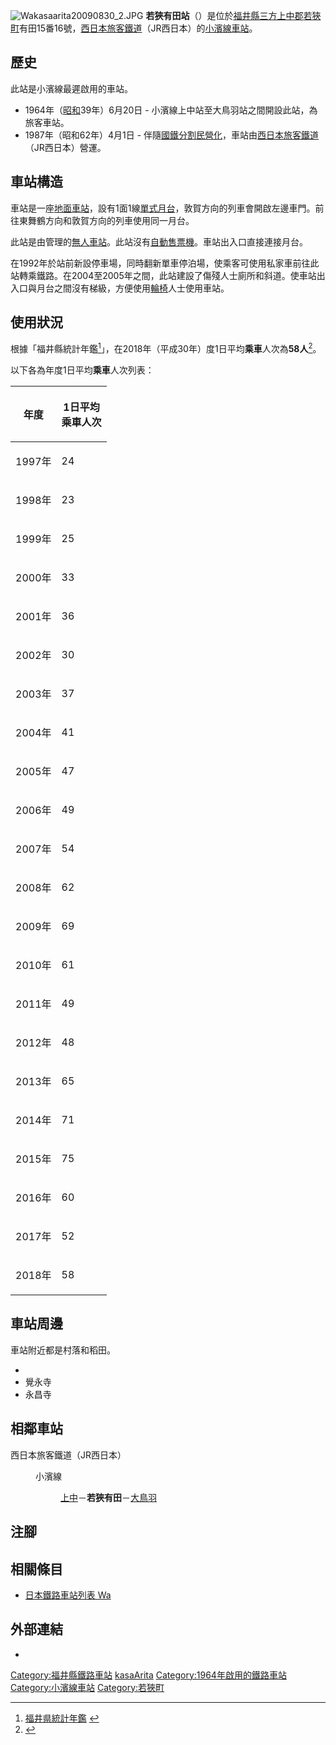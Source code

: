 {{NoteTA
|T=zh-hans:若狭有田站;zh-hk:若狹有田站;zh-tw:若狹有田車站;
|1=zh-hans:若狭有田站;zh-hk:若狹有田站;zh-tw:若狹有田車站;
}}
{{Infobox station
|公司色 = #0072bc
|站名 = 若狹有田
|圖片 = Wakasaarita20090830.JPG
|圖片說明 = 月台（2009年8月30日）
|日文原名 = 若狭有田
|平假名 = わかさありた
|羅馬拼音 = Wakasa-Arita
|副站名 = 
|電報略號 = ワア
|所在地 = {{JPN}}[[福井縣|福井縣]][[三方上中郡|三方上中郡]][[若狹町|若狹町]]有田15番16號
|座標 = {{coord|35|29|8.34|N|135|52|5.94|E|type:railwaystation_region:JP-24|display=inline,title}}
|車站構造 = [[地面車站|地面車站]]
|月台配置 = 1面1線
|啟用年月日 = 1964年（[[昭和|昭和]]39年）6月20日<ref>「小浜線 鉄道90年の歩み」『廣報小濱』2012年11月，3頁。</ref>
|廢站年月日 = 
|乘客人數 = 58
|上下車人次 = 
|統計年度 = 2018
|轉車 = 
|全寬備註 = [[無人車站|無人車站]]
|adjacent = {{Adjacent stations|system=西日本旅客鐵道近畿地域路線|line=小濱線|left=上中|right=大鳥羽|note-left=3.4km|note-mid=距離[[敦賀站|敦賀]]35.4km|note-right=2.1km}}
}}
[[File:Wakasaarita20090830_2.JPG|thumb]]
'''若狹有田站'''（{{jpn|j=若狭有田駅|hg=わかさありたえき|rm=Wakasa-Arita eki|f=y}}）是位於[[福井縣|福井縣]][[三方上中郡|三方上中郡]][[若狹町|若狹町]]有田15番16號，[[西日本旅客鐵道|西日本旅客鐵道]]（JR西日本）的[[小濱線|小濱線]][[鐵路車站|車站]]。

== 歷史 == 
此站是小濱線最遲啟用的車站。
* 1964年（[[昭和|昭和]]39年）6月20日 - 小濱線上中站至大鳥羽站之間開設此站，為旅客車站。
* 1987年（昭和62年）4月1日 - 伴隨[[國鐵分割民營化|國鐵分割民營化]]，車站由[[西日本旅客鐵道|西日本旅客鐵道]]（JR西日本）營運。

== 車站構造 ==
車站是一座[[地面車站|地面車站]]，設有1面1線[[單式月台|單式月台]]，敦賀方向的列車會開啟左邊車門。前往東舞鶴方向和敦賀方向的列車使用同一月台。

此站是由{{Translink|ja|敦賀地域鉄道部|敦賀地域鐵道部}}管理的[[無人車站|無人車站]]。此站沒有[[自動售票機|自動售票機]]。車站出入口直接連接月台。

在1992年於站前新設停車場，同時翻新單車停泊場，使乘客可使用私家車前往此站轉乘鐵路。在2004至2005年之間，此站建設了傷殘人士廁所和斜道。使車站出入口與月台之間沒有梯級，方便使用[[輪椅|輪椅]]人士使用車站。

== 使用狀況 ==
根據「福井縣統計年鑑<ref>[http://www.pref.fukui.jp/doc/toukei-jouhou/nenkan.html 福井県統計年鑑] {{Wayback|url=http://www.pref.fukui.jp/doc/toukei-jouhou/nenkan.html |date=20180330212818 }}{{ja icon}}</ref>」，在2018年（平成30年）度1日平均'''乘車'''人次為'''58人'''<ref>{{Cite web|url=https://www.pref.fukui.lg.jp/doc/toukei-jouhou/nenkan_d/fil/12-30koutuu.pdf|title=8.駅別JR貨客輸送状況（1日平均）|accessdate=2020-05-10|publisher=福井県|format=PDF|language=ja|archive-date=2021-11-03|archive-url=https://web.archive.org/web/20211103010935/https://www.pref.fukui.lg.jp/doc/toukei-jouhou/nenkan_d/fil/12-30koutuu.pdf|dead-url=no}}</ref>。

以下各為年度1日平均'''乘車'''人次列表：
{| class="wikitable" style="text-align:right;"
!rowspan="1"|年度
!rowspan="1"|1日平均<br />乘車人次
|-
|1997年
|24
|-
|1998年
|23
|-
|1999年
|25
|-
|2000年
|33
|-
|2001年
|36
|-
|2002年
|30
|-
|2003年
|37
|-
|2004年
|41
|-
|2005年
|47
|-
|2006年
|49
|-
|2007年
|54
|-
|2008年
|62
|-
|2009年
|69
|-
|2010年
|61
|-
|2011年
|49
|-
|2012年
|48
|-
|2013年
|65
|-
|2014年
|71
|-
|2015年
|75
|-
|2016年
|60
|-
|2017年
|52
|-
|2018年
|58
|}

== 車站周邊 ==
車站附近都是村落和稻田。

* {{Translink|ja|国道27号|國道27號}}
* 覺永寺
* 永昌寺

== 相鄰車站 ==
; 西日本旅客鐵道（JR西日本）
: {{Color|#999999|■}}小濱線
:: [[上中站|上中]]－'''若狹有田'''－[[大鳥羽站|大鳥羽]]
== 注腳 ==
{{Reflist}}
== 相關條目 ==
* [[日本鐵路車站列表_Wa|日本鐵路車站列表 Wa]]
== 外部連結 ==
{{Commonscat|Wakasa-Arita Station}}
* {{外部連結/JR西日本車站|0541321|若狹有田}}{{ja icon}}
{{小濱線}}
{{DEFAULTSORT:Wakasa-Arita}}
[[Category:福井縣鐵路車站|Category:福井縣鐵路車站]]
[[Category:日本鐵路車站_Wa|kasaArita]]
[[Category:1964年啟用的鐵路車站|Category:1964年啟用的鐵路車站]]
[[Category:小濱線車站|Category:小濱線車站]]
[[Category:若狹町|Category:若狹町]]